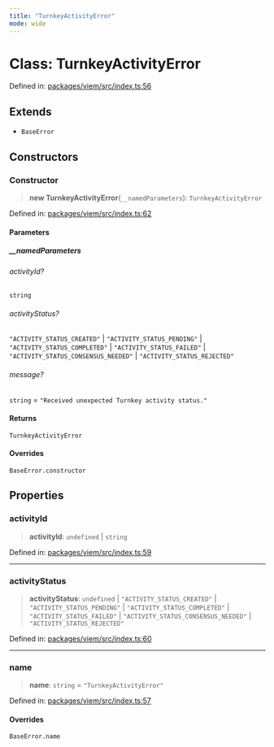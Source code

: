 ```yaml
---
title: "TurnkeyActivityError"
mode: wide
---
```

  
# Class: TurnkeyActivityError

Defined in: [packages/viem/src/index.ts:56](https://github.com/tkhq/sdk/blob/d88b5e1f9a6cca8e54e61f8a127aa90fcebeaa2e/packages/viem/src/index.ts#L56)

## Extends

- `BaseError`

## Constructors

### Constructor

> **new TurnkeyActivityError**(`__namedParameters`): `TurnkeyActivityError`

Defined in: [packages/viem/src/index.ts:62](https://github.com/tkhq/sdk/blob/d88b5e1f9a6cca8e54e61f8a127aa90fcebeaa2e/packages/viem/src/index.ts#L62)

#### Parameters

##### \_\_namedParameters

###### activityId?

`string`

###### activityStatus?

`"ACTIVITY_STATUS_CREATED"` \| `"ACTIVITY_STATUS_PENDING"` \| `"ACTIVITY_STATUS_COMPLETED"` \| `"ACTIVITY_STATUS_FAILED"` \| `"ACTIVITY_STATUS_CONSENSUS_NEEDED"` \| `"ACTIVITY_STATUS_REJECTED"`

###### message?

`string` = `"Received unexpected Turnkey activity status."`

#### Returns

`TurnkeyActivityError`

#### Overrides

`BaseError.constructor`

## Properties

### activityId

> **activityId**: `undefined` \| `string`

Defined in: [packages/viem/src/index.ts:59](https://github.com/tkhq/sdk/blob/d88b5e1f9a6cca8e54e61f8a127aa90fcebeaa2e/packages/viem/src/index.ts#L59)

***

### activityStatus

> **activityStatus**: `undefined` \| `"ACTIVITY_STATUS_CREATED"` \| `"ACTIVITY_STATUS_PENDING"` \| `"ACTIVITY_STATUS_COMPLETED"` \| `"ACTIVITY_STATUS_FAILED"` \| `"ACTIVITY_STATUS_CONSENSUS_NEEDED"` \| `"ACTIVITY_STATUS_REJECTED"`

Defined in: [packages/viem/src/index.ts:60](https://github.com/tkhq/sdk/blob/d88b5e1f9a6cca8e54e61f8a127aa90fcebeaa2e/packages/viem/src/index.ts#L60)

***

### name

> **name**: `string` = `"TurnkeyActivityError"`

Defined in: [packages/viem/src/index.ts:57](https://github.com/tkhq/sdk/blob/d88b5e1f9a6cca8e54e61f8a127aa90fcebeaa2e/packages/viem/src/index.ts#L57)

#### Overrides

`BaseError.name`
